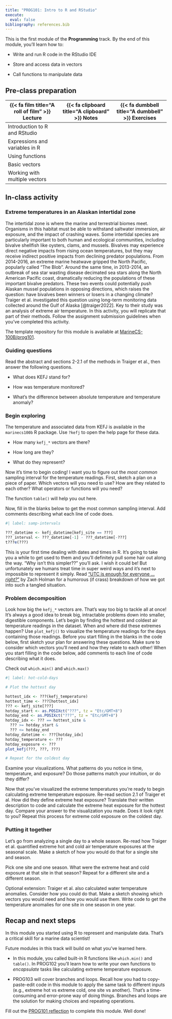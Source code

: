 ```yaml
---
title: "PROG101: Intro to R and RStudio"
execute: 
  eval: false
bibliography: references.bib
---
```


This is the first module of the **Programming** track. By the end of this module, you'll learn how to:

-   Write and run R code in the RStudio IDE

-   Store and access data in vectors

-   Call functions to manipulate data

## Pre-class preparation

| {{< fa film title="A roll of film" >}} Lecture | {{< fa clipboard title="A clipboard" >}} Notes | {{< fa dumbbell title="A dumbbell" >}} Exercises |
|------------------------|------------------------|------------------------|
| Introduction to R and RStudio |  |  |
| Expressions and variables in R |  |  |
| Using functions |  |  |
| Basic vectors |  |  |
| Working with multiple vectors |  |  |

## In-class activity

### Extreme temperatures in an Alaskan intertidal zone

The intertidal zone is where the marine and terrestrial biomes meet. Organisms in this habitat must be able to withstand saltwater immersion, air exposure, and the impact of crashing waves. Some intertidal species are particularly important to both human and ecological communities, including bivalve shellfish like oysters, clams, and mussels. Bivalves may experience direct negative impacts from rising ocean temperatures, but they may receive indirect positive impacts from declining predator populations. From 2014-2016, an extreme marine heatwave gripped the North Pacific, popularly called "The Blob". Around the same time, in 2013-2014, an outbreak of sea star wasting disease decimated sea stars along the North American Pacific coast, dramatically reducing the populations of these important bivalve predators. These two events could potentially push Alaskan mussel populations in opposing directions, which raises the question: have bivalves been winners or losers in a changing climate? Traiger et al. investigated this question using long-term monitoring data collected around the Gulf of Alaska [@traiger2022]. Key to their study was an analysis of extreme air temperature. In this activity, you will replicate that part of their methods. Follow the assignment submission guidelines when you've completed this activity.

::: callout-note
The template repository for this module is available at [MarineCS-100B/prog101](https://github.com/MarineCS-100B/prog101).
:::

### Guiding questions

Read the abstract and sections 2-2.1 of the methods in Traiger et al., then answer the following questions.

-   What does KEFJ stand for?

-   How was temperature monitored?

-   What's the difference between absolute temperature and temperature anomaly?

### Begin exploring

The temperature and associated data from KEFJ is available in the `marinecs100b` R package. Use `?kefj` to open the help page for these data.

-   How many `kefj_*` vectors are there?

-   How long are they?

-   What do they represent?

Now it's time to begin coding! I want you to figure out the *most common* sampling interval for the temperature readings. First, sketch a plan on a piece of paper. Which vectors will you need to use? How are they related to each other? What operators or functions will you need?

::: callout-tip
The function `table()` will help you out here.
:::

Now, fill in the blanks below to get the most common sampling interval. Add comments describing what each line of code does.

```r
#| label: samp-intervals

???_datetime <- kefj_datetime[kefj_site == ???]
???_interval <- ???_datetime[-1] - ???_datetime[-???]
t???e(???)

```

::: callout-note
This is your first time dealing with dates and times in R. It's going to take you a while to get used to them and you'll definitely pull some hair out along the way. "Why isn't this simpler??" you'll ask. I wish it could be! But unfortunately we humans treat time in super weird ways and it's next to impossible to represent it simply. Read ["UTC is enough for everyone ...*right?*"](https://zachholman.com/talk/utc-is-enough-for-everyone-right) by Zach Holman for a humorous (if crass) breakdown of how we got into such a tangled situation.
:::

### Problem decomposition

Look how big the `kefj_*` vectors are. That's way too big to tackle all at once! It's always a good idea to break big, intractable problems down into smaller, digestible components. Let's begin by finding the hottest and coldest air temperature readings in the dataset. When and where did these extremes happen? Use `plot_kefj()` to visualize the temperature readings for the days containing those readings. Before you start filling in the blanks in the code below, first sketch your plan for answering these questions. Make sure to consider which vectors you'll need and how they relate to each other! When you start filling in the code below, add comments to each line of code describing what it does.

::: callout-tip
Check out `which.min()` and `which.max()`
:::

```r
#| label: hot-cold-days

# Plot the hottest day

hottest_idx <- ???(kefj_temperature)
hottest_time <- ???[hottest_idx]
??? <- kefj_site[???]
hotday_start <- as.POSIXct("???", tz = "Etc/GMT+8")
hotday_end <- as.POSIXct("???", tz = "Etc/GMT+8")
hotday_idx <- ??? == hottest_site &
  ??? >= hotday_start &
  ??? <= hotday_end
hotday_datetime <- ???[hotday_idx]
hotday_temperature <- ???
hotday_exposure <- ???
plot_kefj(???, ???, ???)

# Repeat for the coldest day

```

Examine your visualizations. What patterns do you notice in time, temperature, and exposure? Do those patterns match your intuition, or do they differ?

Now that you've visualized the extreme temperatures you're ready to begin calculating extreme temperature exposure. Re-read section 2.1 of Traiger et al. How did they define extreme heat exposure? Translate their written description to code and calculate the extreme heat exposure for the hottest day. Compare your answer to the visualization you made. Does it look right to you? Repeat this process for extreme cold exposure on the coldest day.

### Putting it together

Let's go from analyzing a single day to a whole season. Re-read how Traiger et al. quantified extreme hot and cold air temperature exposures at the seasonal scale. Make a sketch of how you would do that for a single site and season.

Pick one site and one season. What were the extreme heat and cold exposure at that site in that season? Repeat for a different site and a different season.

Optional extension: Traiger et al. also calculated water temperature anomalies. Consider how you could do that. Make a sketch showing which vectors you would need and how you would use them. Write code to get the temperature anomalies for one site in one season in one year.

## Recap and next steps

In this module you started using R to represent and manipulate data. That's a critical skill for a marine data scientist!

Future modules in this track will build on what you've learned here.

-   In this module, you called built-in R functions like `which.min()` and `table()`. In PROG102 you'll learn how to write your own functions to *encapsulate* tasks like calculating extreme temperature exposure.

-   PROG103 will cover branches and loops. Recall how you had to copy-paste-edit code in this module to apply the same task to different inputs (e.g., extreme hot vs extreme cold, one site vs another). That's a time-consuming and error-prone way of doing things. Branches and loops are the solution for making choices and repeating operations.

Fill out the [PROG101 reflection](https://docs.google.com/forms/d/e/1FAIpQLScZVxg7JKIkqeO4GwIpU0HP_pycPq0Gplw5tk6P10EGfDsQ9Q/viewform?usp=header) to complete this module. Well done!
